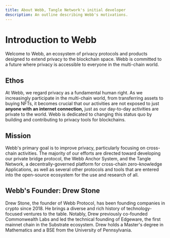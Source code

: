 ```yaml
---
title: About Webb, Tangle Network's initial developer
description: An outline describing Webb's motivations.
---
```



# Introduction to Webb

Welcome to Webb, an ecosystem of privacy protocols and products designed to extend privacy to the blockchain space. Webb is committed to a future where privacy is accessible to everyone in the multi-chain world.

## Ethos

At Webb, we regard privacy as a fundamental human right. As we increasingly participate in the multi-chain world, from transferring assets to buying NFTs, it becomes crucial that our activities are not exposed to just **anyone with an internet connection,** just as our day-to-day activities are private to the world. Webb is dedicated to changing this status quo by building and contributing to privacy tools for blockchains.

## Mission

Webb's primary goal is to improve privacy, particularly focusing on cross-chain activities. The majority of our efforts are directed toward developing our private bridge protocol, the Webb Anchor System, and the Tangle Network, a decentrally-governed platform for cross-chain zero-knowledge Applications, as well as several other protocols and tools that are entered into the open-source ecosystem for the use and research of all.

## Webb's Founder: Drew Stone

Drew Stone, the founder of Webb Protocol, has been founding companies in crypto since 2018. He brings a diverse and rich history of technology-focused ventures to the table. Notably, Drew previously co-founded Commonwealth Labs and led the technical founding of Edgeware, the first mainnet chain in the Substrate ecosystem. Drew holds a Master's degree in Mathematics and a BSE from the University of Pennsylvania.
